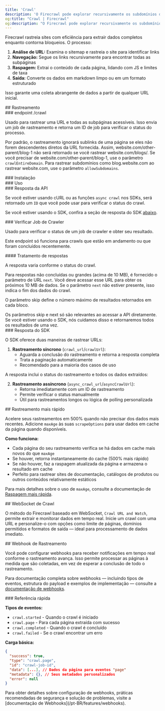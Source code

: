 ```yaml
---
title: 'Crawl'
description: 'O Firecrawl pode explorar recursivamente os subdomínios de uma URL e coletar seu conteúdo'
og:title: "Crawl | Firecrawl"
og:description: "O Firecrawl pode explorar recursivamente os subdomínios de uma URL e coletar seu conteúdo"
---
```



Firecrawl rastreia sites com eficiência para extrair dados completos enquanto contorna bloqueios. O processo:

1. **Análise de URL:** Examina o sitemap e rastreia o site para identificar links
2. **Navegação:** Segue os links recursivamente para encontrar todas as subpáginas
3. **Raspagem:** Extrai o conteúdo de cada página, lidando com JS e limites de taxa
4. **Saída:** Converte os dados em markdown limpo ou em um formato estruturado

Isso garante uma coleta abrangente de dados a partir de qualquer URL inicial.

<div id="crawling">
  ## Rastreamento
</div>

<div id="crawl-endpoint">
  ### endpoint /crawl
</div>

Usado para rastrear uma URL e todas as subpáginas acessíveis. Isso envia um job de rastreamento e retorna um ID de job para verificar o status do processo.

<Warning>Por padrão, o rastreamento ignorará sublinks de uma página se eles não forem descendentes diretos da URL fornecida. Assim, website.com/other-parent/blog-1 não será retornado se você rastrear website.com/blogs/. Se você precisar de website.com/other-parent/blog-1, use o parâmetro `crawlEntireDomain`. Para rastrear subdomínios como blog.website.com ao rastrear website.com, use o parâmetro `allowSubdomains`.</Warning>

<div id="installation">
  ### Instalação
</div>

<CodeGroup>
  <InstallationPython />

  <InstallationNode />

  <InstallationGo />

  <InstallationRust />
</CodeGroup>

<div id="usage">
  ### Uso
</div>

<CodeGroup>
  <CrawlPython />

  <CrawlNode />

  <CrawlGo />

  <CrawlRust />

  <CrawlCURL />
</CodeGroup>

<div id="api-response">
  ### Resposta da API
</div>

Se você estiver usando cURL ou as funções `async crawl` nos SDKs, será retornado um `ID` que você pode usar para verificar o status do crawl.

<Note>Se você estiver usando o SDK, confira a seção de resposta do SDK [abaixo](#sdk-response).</Note>

<AsyncCrawlOutput />

<div id="check-crawl-job">
  ### Verificar Job de Crawler
</div>

Usado para verificar o status de um job de crawler e obter seu resultado.

<Note>Este endpoint só funciona para crawls que estão em andamento ou que foram concluídos recentemente. </Note>

<CodeGroup>
  <CheckCrawlJobPython />

  <CheckCrawlJobNode />

  <CheckCrawlJobGo />

  <CheckCrawlJobRust />

  <CheckCrawlJobCURL />
</CodeGroup>

<div id="response-handling">
  #### Tratamento de respostas
</div>

A resposta varia conforme o status do crawl.

Para respostas não concluídas ou grandes (acima de 10 MB), é fornecido o parâmetro de URL `next`. Você deve acessar esse URL para obter os próximos 10 MB de dados. Se o parâmetro `next` não estiver presente, isso indica o fim dos dados do crawl.

O parâmetro skip define o número máximo de resultados retornados em cada bloco.

<Info>
  Os parâmetros skip e next só são relevantes ao acessar a API diretamente. Se você estiver usando o SDK, nós cuidamos disso e retornaremos todos os resultados de uma vez.
</Info>

<CodeGroup>
  <CheckCrawlJobOutputScraping />

  <CheckCrawlJobOutputCompleted />
</CodeGroup>

<div id="sdk-response">
  ### Resposta do SDK
</div>

O SDK oferece duas maneiras de rastrear URLs:

1. **Rastreamento síncrono** (`crawl_url`/`crawlUrl`):
   * Aguarda a conclusão do rastreamento e retorna a resposta completa
   * Trata a paginação automaticamente
   * Recomendado para a maioria dos casos de uso

<CodeGroup>
  <PythonCrawlExample />

  <NodeCrawlExample />
</CodeGroup>

A resposta inclui o status do rastreamento e todos os dados extraídos:

<CodeGroup>
  <PythonCrawlExampleResponse />

  <NodeCrawlExampleResponse />
</CodeGroup>

2. **Rastreamento assíncrono** (`async_crawl_url`/`asyncCrawlUrl`):
   * Retorna imediatamente com um ID de rastreamento
   * Permite verificar o status manualmente
   * Útil para rastreamentos longos ou lógica de polling personalizada

<CodeGroup>
  <AsyncCrawlPython />

  <AsyncCrawlNode />
</CodeGroup>

<div id="faster-crawling">
  ## Rastreamento mais rápido
</div>

Acelere seus rastreamentos em 500% quando não precisar dos dados mais recentes. Adicione `maxAge` às suas `scrapeOptions` para usar dados em cache da página quando disponíveis.

<CodeGroup>
  <FastCrawlPython />

  <FastCrawlNode />

  <FastCrawlGo />

  <FastCrawlRust />

  <FastCrawlCURL />
</CodeGroup>

**Como funciona:**

* Cada página do seu rastreamento verifica se há dados em cache mais novos do que `maxAge`
* Se houver, retorna instantaneamente do cache (500% mais rápido)
* Se não houver, faz a raspagem atualizada da página e armazena o resultado em cache
* Perfeito para rastrear sites de documentação, catálogos de produtos ou outros conteúdos relativamente estáticos

Para mais detalhes sobre o uso de `maxAge`, consulte a documentação de [Raspagem mais rápida](/pt-BR/features/fast-scraping).

<div id="crawl-websocket">
  ## WebSocket de Crawl
</div>

O método do Firecrawl baseado em WebSocket, `Crawl URL and Watch`, permite extrair e monitorar dados em tempo real. Inicie um crawl com uma URL e personalize-o com opções como limite de páginas, domínios permitidos e formatos de saída — ideal para processamento de dados imediato.

<CodeGroup>
  <CrawlWebSocketPython />

  <CrawlWebSocketNode />
</CodeGroup>

<div id="crawl-webhook">
  ## Webhook de Rastreamento
</div>

Você pode configurar webhooks para receber notificações em tempo real conforme o rastreamento avança. Isso permite processar as páginas à medida que são coletadas, em vez de esperar a conclusão de todo o rastreamento.

<CrawlWebhookCURL />

Para documentação completa sobre webhooks — incluindo tipos de eventos, estrutura do payload e exemplos de implementação — consulte a [documentação de webhooks](/pt-BR/features/webhooks).

<div id="quick-reference">
  ### Referência rápida
</div>

**Tipos de eventos:**

* `crawl.started` - Quando o crawl é iniciado
* `crawl.page` - Para cada página extraída com sucesso
* `crawl.completed` - Quando o crawl é concluído
* `crawl.failed` - Se o crawl encontrar um erro

**Carga básica:**

```json
{
  "success": true,
  "type": "crawl.page",
  "id": "crawl-job-id",
  "data": [...], // Dados da página para eventos "page"
  "metadata": {}, // Seus metadados personalizados
  "error": null
}
```

<Note>
  Para obter detalhes sobre configuração de webhooks, práticas recomendadas de segurança e solução de problemas, visite a [documentação de Webhooks](/pt-BR/features/webhooks).
</Note>
